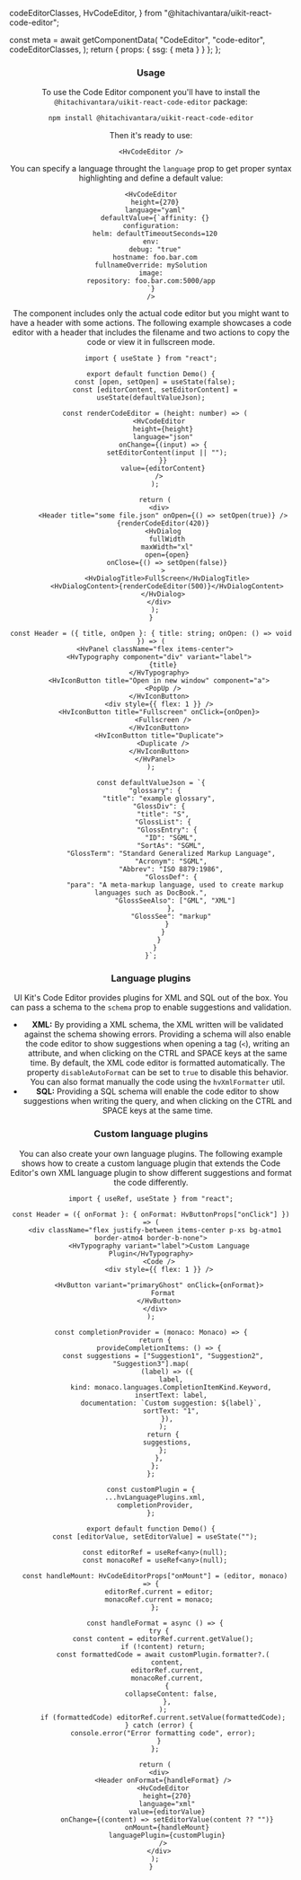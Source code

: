   codeEditorClasses,
  HvCodeEditor,
} from "@hitachivantara/uikit-react-code-editor";


  const meta = await getComponentData(
    "CodeEditor",
    "code-editor",
    codeEditorClasses,
  );
  return { props: { ssg: { meta } } };
};

<Header />

### Usage

To use the Code Editor component you'll have to install the `@hitachivantara/uikit-react-code-editor` package:

```sh
npm install @hitachivantara/uikit-react-code-editor
```

Then it's ready to use:

```tsx live
<HvCodeEditor />
```

You can specify a language throught the `language` prop to get proper syntax highlighting and define a default value:

```tsx live
<HvCodeEditor
  height={270}
  language="yaml"
  defaultValue={`affinity: {}
configuration:
  helm: defaultTimeoutSeconds=120
env:
  debug: "true"
  hostname: foo.bar.com
fullnameOverride: mySolution
image:
repository: foo.bar.com:5000/app
`}
/>
```

The component includes only the actual code editor but you might want to have a header with some actions. The following example showcases a code editor
with a header that includes the filename and two actions to copy the code or view it in fullscreen mode.

```tsx live
import { useState } from "react";

export default function Demo() {
  const [open, setOpen] = useState(false);
  const [editorContent, setEditorContent] = useState(defaultValueJson);

  const renderCodeEditor = (height: number) => (
    <HvCodeEditor
      height={height}
      language="json"
      onChange={(input) => {
        setEditorContent(input || "");
      }}
      value={editorContent}
    />
  );

  return (
    <div>
      <Header title="some file.json" onOpen={() => setOpen(true)} />
      {renderCodeEditor(420)}
      <HvDialog
        fullWidth
        maxWidth="xl"
        open={open}
        onClose={() => setOpen(false)}
      >
        <HvDialogTitle>FullScreen</HvDialogTitle>
        <HvDialogContent>{renderCodeEditor(500)}</HvDialogContent>
      </HvDialog>
    </div>
  );
}

const Header = ({ title, onOpen }: { title: string; onOpen: () => void }) => (
  <HvPanel className="flex items-center">
    <HvTypography component="div" variant="label">
      {title}
    </HvTypography>
    <HvIconButton title="Open in new window" component="a">
      <PopUp />
    </HvIconButton>
    <div style={{ flex: 1 }} />
    <HvIconButton title="Fullscreen" onClick={onOpen}>
      <Fullscreen />
    </HvIconButton>
    <HvIconButton title="Duplicate">
      <Duplicate />
    </HvIconButton>
  </HvPanel>
);

const defaultValueJson = `{
  "glossary": {
    "title": "example glossary",
    "GlossDiv": {
      "title": "S",
      "GlossList": {
        "GlossEntry": {
          "ID": "SGML",
          "SortAs": "SGML",
          "GlossTerm": "Standard Generalized Markup Language",
          "Acronym": "SGML",
          "Abbrev": "ISO 8879:1986",
          "GlossDef": {
            "para": "A meta-markup language, used to create markup languages such as DocBook.",
            "GlossSeeAlso": ["GML", "XML"]
          },
          "GlossSee": "markup"
        }
      }
    }
  }
}`;
```

### Language plugins

UI Kit's Code Editor provides plugins for XML and SQL out of the box. You can pass a schema to the `schema` prop to enable suggestions and validation.

- **XML:** By providing a XML schema, the XML written will be validated against the schema showing errors. Providing a schema will also enable the code editor to show suggestions when opening a tag (`<`), writing an attribute, and when clicking on the CTRL and SPACE keys at the same time. By default, the XML code editor is formatted automatically. The property `disableAutoFormat` can be set to `true` to disable this behavior. You can also format manually the code using the `hvXmlFormatter` util.
- **SQL:** Providing a SQL schema will enable the code editor to show suggestions when writing the query, and when clicking on the CTRL and SPACE keys at the same time.

### Custom language plugins

You can also create your own language plugins. The following example shows how to create a custom language plugin that extends the Code Editor's own XML language plugin to show different suggestions and format the code differently.

```tsx live
import { useRef, useState } from "react";

const Header = ({ onFormat }: { onFormat: HvButtonProps["onClick"] }) => (
  <div className="flex justify-between items-center p-xs bg-atmo1 border-atmo4 border-b-none">
    <HvTypography variant="label">Custom Language Plugin</HvTypography>
    <Code />
    <div style={{ flex: 1 }} />

    <HvButton variant="primaryGhost" onClick={onFormat}>
      Format
    </HvButton>
  </div>
);

const completionProvider = (monaco: Monaco) => {
  return {
    provideCompletionItems: () => {
      const suggestions = ["Suggestion1", "Suggestion2", "Suggestion3"].map(
        (label) => ({
          label,
          kind: monaco.languages.CompletionItemKind.Keyword,
          insertText: label,
          documentation: `Custom suggestion: ${label}`,
          sortText: "1",
        }),
      );
      return {
        suggestions,
      };
    },
  };
};

const customPlugin = {
  ...hvLanguagePlugins.xml,
  completionProvider,
};

export default function Demo() {
  const [editorValue, setEditorValue] = useState("");

  const editorRef = useRef<any>(null);
  const monacoRef = useRef<any>(null);

  const handleMount: HvCodeEditorProps["onMount"] = (editor, monaco) => {
    editorRef.current = editor;
    monacoRef.current = monaco;
  };

  const handleFormat = async () => {
    try {
      const content = editorRef.current.getValue();
      if (!content) return;
      const formattedCode = await customPlugin.formatter?.(
        content,
        editorRef.current,
        monacoRef.current,
        {
          collapseContent: false,
        },
      );
      if (formattedCode) editorRef.current.setValue(formattedCode);
    } catch (error) {
      console.error("Error formatting code", error);
    }
  };

  return (
    <div>
      <Header onFormat={handleFormat} />
      <HvCodeEditor
        height={270}
        language="xml"
        value={editorValue}
        onChange={(content) => setEditorValue(content ?? "")}
        onMount={handleMount}
        languagePlugin={customPlugin}
      />
    </div>
  );
}
```

